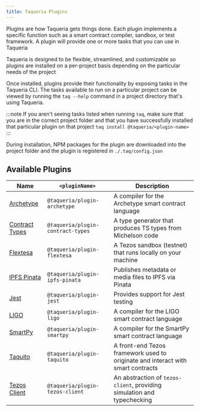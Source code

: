 ```yaml
---
title: Taqueria Plugins
---
```


Plugins are how Taqueria gets things done. Each plugin implements a specific function such as a smart contract compiler, sandbox, or test framework. A plugin will provide one or more tasks that you can use in Taqueria

Taqueria is designed to be flexible, streamlined, and customizable so plugins are installed on a per-project basis depending on the particular needs of the project

Once installed, plugins provide their functionality by exposing tasks in the Taqueria CLI. The tasks available to run on a particular project can be viewed by running the `taq --help` command in a project directory that's using Taqueria. 

:::note
If you aren't seeing tasks listed when running `taq`, make sure that you are in the correct project folder and that you have successfully installed that particular plugin on that project `taq install @taqueria/<plugin-name>`
:::

During installation, NPM packages for the plugin are downloaded into the project folder and the plugin is registered in `./.taq/config.json`

## Available Plugins

| Name                                                   |  `<pluginName>`                   |  Description                                                            |
|--------------------------------------------------------|-----------------------------------|-------------------------------------------------------------------------|
| [Archetype](/docs/plugins/plugin-archetype/)           | `@taqueria/plugin-archetype`      | A compiler for the Archetype smart contract language                    |
| [Contract Types](/docs/plugins/plugin-contract-types/) | `@taqueria/plugin-contract-types` | A type generator that produces TS types from Michelson code             |
| [Flextesa](/docs/plugins/plugin-flextesa/)             | `@taqueria/plugin-flextesa`       | A Tezos sandbox (testnet) that runs locally on your machine             | 
| [IPFS Pinata](/docs/plugins/plugin-ipfs-pinata/)       | `@taqueria/plugin-ipfs-pinata`    | Publishes metadata or media files to IPFS via Pinata                    |
| [Jest](/docs/plugins/plugin-jest/)                     | `@taqueria/plugin-jest`           | Provides support for Jest testing                                       |
| [LIGO](/docs/plugins/plugin-ligo/)                     | `@taqueria/plugin-ligo`           | A compiler for the LIGO smart contract language                         |
| [SmartPy](/docs/plugins/plugin-smartpy/)               | `@taqueria/plugin-smartpy`        | A compiler for the SmartPy smart contract language                      |
| [Taquito](/docs/plugins/plugin-taquito/)               | `@taqueria/plugin-taquito`        | A front-end Tezos framework used to originate and interact with smart contracts           |
| [Tezos Client](/docs/plugins/plugin-tezos-client/)     | `@taqueria/plugin-tezos-client`   | An abstraction of `tezos-client`, providing simulation and typechecking |
